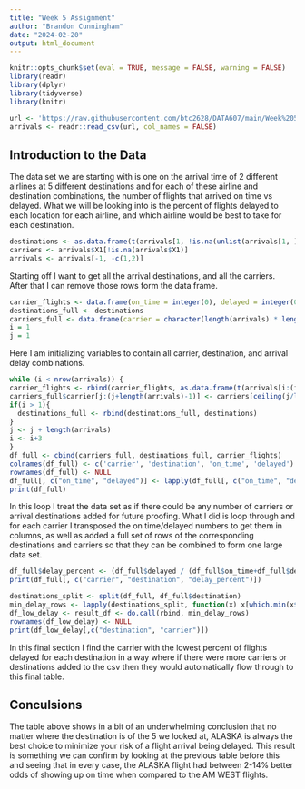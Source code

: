 ```yaml
---
title: "Week 5 Assignment"
author: "Brandon Cunningham"
date: "2024-02-20"
output: html_document
---
```


```r
knitr::opts_chunk$set(eval = TRUE, message = FALSE, warning = FALSE)
library(readr)
library(dplyr)
library(tidyverse)
library(knitr)
```

```r
url <- 'https://raw.githubusercontent.com/btc2628/DATA607/main/Week%205%20Assignment/AirlineArrivalTimes.csv'
arrivals <- readr::read_csv(url, col_names = FALSE)
```
## Introduction to the Data
The data set we are starting with is one on the arrival time of 2 different airlines at 5 different destinations and for each of these airline and destination combinations, the number of flights that arrived on time vs delayed. What we will be looking into is the percent of flights delayed to each location for each airline, and which airline would be best to take for each destination. 


```r
destinations <- as.data.frame(t(arrivals[1, !is.na(unlist(arrivals[1, ]))]))
carriers <- arrivals$X1[!is.na(arrivals$X1)]
arrivals <- arrivals[-1, -c(1,2)]
```
Starting off I want to get all the arrival destinations, and all the carriers. After that I can remove those rows form the data frame.

```r
carrier_flights <- data.frame(on_time = integer(0), delayed = integer(0), stringsAsFactors = FALSE)
destinations_full <- destinations
carriers_full <- data.frame(carrier = character(length(arrivals) * length(carriers)), stringsAsFactors = FALSE)
i = 1
j = 1
```
Here I am initializing variables to contain all carrier, destination, and arrival delay combinations.
```r
while (i < nrow(arrivals)) {
carrier_flights <- rbind(carrier_flights, as.data.frame(t(arrivals[i:(i+1), ])))
carriers_full$carrier[j:(j+length(arrivals)-1)] <- carriers[ceiling(j/length(arrivals))]
if(i > 1){
  destinations_full <- rbind(destinations_full, destinations)
}
j <- j + length(arrivals)
i <- i+3
}
df_full <- cbind(carriers_full, destinations_full, carrier_flights)
colnames(df_full) <- c('carrier', 'destination', 'on_time', 'delayed')
rownames(df_full) <- NULL
df_full[, c("on_time", "delayed")] <- lapply(df_full[, c("on_time", "delayed")], as.integer)
print(df_full)
```
In this loop I treat the data set as if there could be any number of carriers or arrival destinations added for future proofing. What I did is loop through and for each carrier I transposed the on time/delayed numbers to get them in columns, as well as added a full set of rows of the corresponding destinations and carriers so that they can be combined to form one large data set.

```r
df_full$delay_percent <- (df_full$delayed / (df_full$on_time+df_full$delayed))*100.0
print(df_full[, c("carrier", "destination", "delay_percent")])
```
```r
destinations_split <- split(df_full, df_full$destination)
min_delay_rows <- lapply(destinations_split, function(x) x[which.min(x$delay_percent), ])
df_low_delay <- result_df <- do.call(rbind, min_delay_rows)
rownames(df_low_delay) <- NULL
print(df_low_delay[,c("destination", "carrier")])
```
In this final section I find the carrier with the lowest percent of flights delayed for each destination in a way where if there were more carriers or destinations added to the csv then they would automatically flow through to this final table.  

## Conculsions
The table above shows in a bit of an underwhelming conclusion that no matter where the destination is of the 5 we looked at, ALASKA is always the best choice to minimize your risk of a flight arrival being delayed. This result is something we can confirm by looking at the previous table before this and seeing that in every case, the ALASKA flight had between 2-14% better odds of showing up on time when compared to the AM WEST flights.











